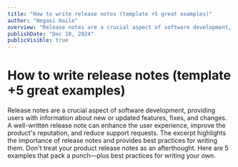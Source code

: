 ```yaml
---
title: "How to write release notes (template +5 great examples)"
author: "Negasi Haile"
overview: "Release notes are a crucial aspect of software development, providing users with information about new or updated features, fixes, and changes. A well-written release note can enhance the user experience, improve the product's reputation, and reduce support requests. The excerpt highlights the importance of release notes and provides best practices for writing them. Don't treat your product release notes as an afterthought. Here are 5 examples that pack a punch—plus best practices for writing your own."
publishDate: "Dec 10, 2024"
publicVisible: true
---
```


# How to write release notes (template +5 great examples)

Release notes are a crucial aspect of software development, providing users with information about new or updated features, fixes, and changes. A well-written release note can enhance the user experience, improve the product's reputation, and reduce support requests. The excerpt highlights the importance of release notes and provides best practices for writing them. Don't treat your product release notes as an afterthought. Here are 5 examples that pack a punch—plus best practices for writing your own.
